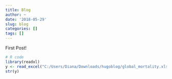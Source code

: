 ```yaml
---
title: Blog
author: ~
date: '2018-05-29'
slug: blog
categories: []
tags: []
---
```

First Post!

```r
# R code
library(readxl)
y <- read_excel("C:/Users/Diana/Downloads/hugoblog/global_mortality.xlsx")
str(y)
```
